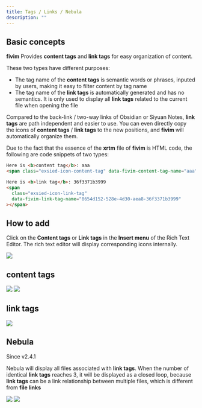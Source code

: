 ```yaml
---
title: Tags / Links / Nebula
description: ""
---
```



## Basic concepts

**fivim** Provides **content tags** and **link tags** for easy organization of content.

These two types have different purposes:

- The tag name of the **content tags** is semantic words or phrases, inputed by users, making it easy to filter content by tag name
- The tag name of the **link tags** is automatically generated and has no semantics. It is only used to display all **link tags** related to the current file when opening the file

Compared to the back-link / two-way links of Obsidian or Siyuan Notes, **link tags** are path independent and easier to use.
You can even directly copy the icons of **content tags** / **link tags** to the new positions, and **fivim** will automatically organize them.

Due to the fact that the essence of the **xrtm** file of **fivim** is HTML code, the following are code snippets of two types:

```html
Here is <b>content tag</b>: aaa
<span class="exsied-icon-content-tag" data-fivim-content-tag-name="aaa"></span>

Here is <b>link tag</b>: 36f3371b3999
<span
  class="exsied-icon-link-tag"
  data-fivim-link-tag-name="8654d152-528e-4d30-aea8-36f3371b3999"
></span>
```

## How to add

Click on the **Content tags** or **Link tags** in the **Insert menu** of the Rich Text Editor.
The rich text editor will display corresponding icons internally.

<Img src="/add_tags.png" />

## content tags

<Img src="/content_tags_list.png" />
<Img src="/content_tags_detail_list.png" />

## link tags

<Img src="/link_tags_list.png" />

## Nebula

Since v2.4.1

Nebula will display all files associated with **link tags**. When the number of identical **link tags** reaches 3, it will be displayed as a closed loop,
because **link tags** can be a link relationship between multiple files, which is different from **file links**

<Img src="/nebula_btn.png" />
<Img src="/nebula.png" />
